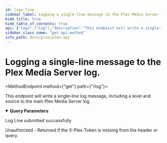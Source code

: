 ```yaml
---
id: loga-line
sidebar_label: Logging a single-line message to the Plex Media Server log.
hide_title: true
hide_table_of_contents: true
api: {"tags":["Log"],"description":"This endpoint will write a single-line log message, including a level and source to the main Plex Media Server log.\n","operationId":"logaLine","parameters":[{"name":"level","description":"An integer log level to write to the PMS log with.  \n(0: Error, 1: Warning, 2: Info, 3: Debug, 4: Verbose)\n","in":"query","schema":{"type":"number","enum":[0,1,2,3,4]},"required":true},{"name":"message","description":"The text of the message to write to the log.","in":"query","schema":{"type":"string","example":""},"required":true},{"name":"source","description":"a string indicating the source of the message.","in":"query","schema":{"type":"string","example":""},"required":true}],"responses":{"200":{"description":"Log Line submitted successfully"},"401":{"description":"Unauthorized - Returned if the X-Plex-Token is missing from the header or query."}},"method":"get","path":"/log","servers":[{"url":"{Protocol}://{Local IP}:{Port}","variables":{"Protocol":{"enum":["http","https"],"default":"http","description":"The protocl to use with your plex server"},"Local IP":{"default":"10.10.10.47","description":"The Local IP Address of your plex server"},"Port":{"default":"32400","description":"The port to access your plex server"}}}],"security":[{"PlexToken":[]}],"securitySchemes":{"PlexToken":{"type":"apiKey","in":"header","name":"X-Plex-Token"}},"info":{"title":"Plex-API","summary":"A Plex Media Server API Map","description":"An Open API Spec for interacting with Plex.tv and Plex Servers","version":"0.0.2","contact":{"name":"Luke Hagar","email":"Lukeslakemail@gmail.com","url":"https://www.LukeHagar.com"}},"postman":{"name":"Logging a single-line message to the Plex Media Server log.","description":{"content":"This endpoint will write a single-line log message, including a level and source to the main Plex Media Server log.\n","type":"text/plain"},"url":{"path":["log"],"host":["{{baseUrl}}"],"query":[{"disabled":false,"description":{"content":"(Required) An integer log level to write to the PMS log with.  \n(0: Error, 1: Warning, 2: Info, 3: Debug, 4: Verbose)\n","type":"text/plain"},"key":"level","value":""},{"disabled":false,"description":{"content":"(Required) The text of the message to write to the log.","type":"text/plain"},"key":"message","value":""},{"disabled":false,"description":{"content":"(Required) a string indicating the source of the message.","type":"text/plain"},"key":"source","value":""}],"variable":[]},"method":"GET"}}
sidebar_class_name: "get api-method"
info_path: docs/plex/plex-api
---
```



<h1 className={"openapi__heading"}>Logging a single-line message to the Plex Media Server log.</h1>

<MethodEndpoint method={"get"} path={"/log"}></MethodEndpoint>



This endpoint will write a single-line log message, including a level and source to the main Plex Media Server log.


<details style={{"marginBottom":"1rem"}} className={"openapi-markdown__details"} data-collapsed={false} open={true}><summary style={{}}><strong>Query Parameters</strong></summary><div><ul><ParamsItem className={"paramsItem"} param={{"name":"level","description":"An integer log level to write to the PMS log with.  \n(0: Error, 1: Warning, 2: Info, 3: Debug, 4: Verbose)\n","in":"query","schema":{"type":"number","enum":[0,1,2,3,4]},"required":true}}></ParamsItem><ParamsItem className={"paramsItem"} param={{"name":"message","description":"The text of the message to write to the log.","in":"query","schema":{"type":"string","example":""},"required":true}}></ParamsItem><ParamsItem className={"paramsItem"} param={{"name":"source","description":"a string indicating the source of the message.","in":"query","schema":{"type":"string","example":""},"required":true}}></ParamsItem></ul></div></details><div><div><ApiTabs><TabItem label={"200"} value={"200"}><div>

Log Line submitted successfully

</div><div></div></TabItem><TabItem label={"401"} value={"401"}><div>

Unauthorized - Returned if the X-Plex-Token is missing from the header or query.

</div><div></div></TabItem></ApiTabs></div></div>